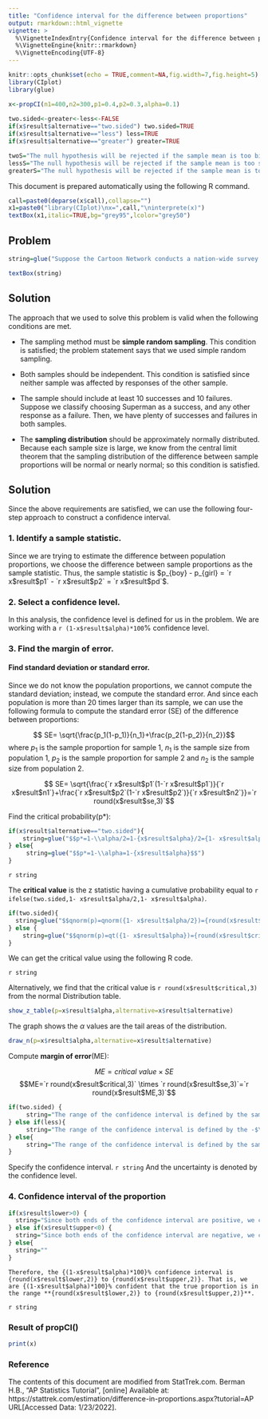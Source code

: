 ```yaml
---
title: "Confidence interval for the difference between proportions"
output: rmarkdown::html_vignette
vignette: >
  %\VignetteIndexEntry{Confidence interval for the difference between proportions}
  %\VignetteEngine{knitr::rmarkdown}
  %\VignetteEncoding{UTF-8}
---
```


```r
knitr::opts_chunk$set(echo = TRUE,comment=NA,fig.width=7,fig.height=5)
library(CIplot)
library(glue)
```

```r
x<-propCI(n1=400,n2=300,p1=0.4,p2=0.3,alpha=0.1)
  
two.sided<-greater<-less<-FALSE
if(x$result$alternative=="two.sided") two.sided=TRUE
if(x$result$alternative=="less") less=TRUE
if(x$result$alternative=="greater") greater=TRUE

twoS="The null hypothesis will be rejected if the sample mean is too big or if it is too small."
lessS="The null hypothesis will be rejected if the sample mean is too small."
greaterS="The null hypothesis will be rejected if the sample mean is too big."
```

This document is prepared automatically using the following R command.

```r
call=paste0(deparse(x$call),collapse="")
x1=paste0("library(CIplot)\nx=",call,"\ninterprete(x)")
textBox(x1,italic=TRUE,bg="grey95",lcolor="grey50")
```

## Problem


```r

string=glue("Suppose the Cartoon Network conducts a nation-wide survey to assess viewer attitudes toward Superman. Using a simple random sample, they select {x$result$n1} boys and {x$result$n2} girls to participate in the study. {English(x$result$p1*100)} percent of the boys say that Superman is their favorite character, compared to {english(x$result$p2*100)} percent of the girls. What is the {(1-x$result$alpha)*100}% confidence interval for the true difference in attitudes toward Superman?")

textBox(string)
```



## Solution

The approach that we used to solve this problem is valid when the following conditions are met.

- The sampling method must be **simple random sampling**. This condition is satisfied; the problem statement says that we used simple random sampling.

- Both samples should be independent. This condition is satisfied since neither sample was affected by responses of the other sample.

- The sample should include at least 10 successes and 10 failures. Suppose we classify choosing Superman as a success, and any other response as a failure. Then, we have plenty of successes and failures in both samples.

- The **sampling distribution** should be approximately normally distributed. Because each sample size is large, we know from the central limit theorem that the sampling distribution of the difference between sample proportions will be normal or nearly normal; so this condition is satisfied.


## Solution

Since the above requirements are satisfied, we can use the following four-step approach to construct a confidence interval.

### 1. Identify a sample statistic. 

 Since we are trying to estimate the difference between population proportions, we choose the difference between sample proportions as the sample statistic. Thus, the sample statistic is $p_{boy} - p_{girl} = `r x$result$p1` - `r x$result$p2` = `r x$result$pd`$.

### 2. Select a confidence level. 

In this analysis, the confidence level is defined for us in the problem. We are working with a `r (1-x$result$alpha)*100`% confidence level.

### 3. Find the margin of error. 


#### Find standard deviation or standard error. 

Since we do not know the population proportions, we cannot compute the standard deviation; instead, we compute the standard error. And since each population is more than 20 times larger than its sample, we can use the following formula to compute the standard error (SE) of the difference between proportions:

$$ SE= \sqrt{\frac{p_1(1-p_1)}{n_1}+\frac{p_2(1-p_2)}{n_2}}$$
where $p_1$ is the sample proportion for sample 1, $n_1$ is the sample size from population 1, $p_2$ is the sample proportion for sample 2 and $n_2$ is the sample size from population 2.

$$ SE= \sqrt{\frac{`r x$result$p1`(1-`r x$result$p1`)}{`r x$result$n1`}+\frac{`r x$result$p2`(1-`r x$result$p2`)}{`r x$result$n2`}}=`r round(x$result$se,3)`$$


Find the critical probability(p*):

```r
if(x$result$alternative=="two.sided"){
    string=glue("$$p*=1-\\alpha/2=1-{x$result$alpha}/2={1- x$result$alpha/2}$$")
} else{
     string=glue("$$p*=1-\\alpha=1-{x$result$alpha}$$")
}
```
`r string`


The **critical value** is the z statistic having a cumulative probability equal to `r ifelse(two.sided,1- x$result$alpha/2,1- x$result$alpha)`.

```r
if(two.sided){
  string=glue("$$qnorm(p)=qnorm({1- x$result$alpha/2})={round(x$result$critical,3)}$$")
} else {
    string=glue("$$qnorm(p)=qt({1- x$result$alpha})={round(x$result$critical,3)}$$") 
} 
```

We can get the critical value using the following R code.

`r string`

Alternatively, we find that the critical value is `r round(x$result$critical,3)` from the normal Distribution table.

```r
show_z_table(p=x$result$alpha,alternative=x$result$alternative)
```


The graph shows the $\alpha$ values are the tail areas of the distribution. 

```r
draw_n(p=x$result$alpha,alternative=x$result$alternative)
```

Compute **margin of error**(ME):

$$ME=critical\ value \times SE$$
$$ME=`r round(x$result$critical,3)` \times `r round(x$result$se,3)`=`r round(x$result$ME,3)`$$

```r
if(two.sided) {
     string="The range of the confidence interval is defined by the sample statistic $\\pm$margin of error."
} else if(less){
     string="The range of the confidence interval is defined by the -$\\infty$(infinite) and the sample statistic + margin of error."
} else{
     string="The range of the confidence interval is defined by the sample statistic - margin of error and the $\\infty$(infinite)."
}
```

Specify the confidence interval. `r string` And the uncertainty is denoted by the confidence level.

### 4. Confidence interval of the proportion
 

```r
if(x$result$lower>0) {
  string="Since both ends of the confidence interval are positive, we can conclude that more boys than girls choose Superman as their favorite cartoon character."
} else if(x$result$upper<0) {
  string="Since both ends of the confidence interval are negative, we can conclude that less boys than girls choose Superman as their favorite cartoon character."
} else{
  string=""
}
```


```glue
Therefore, the {(1-x$result$alpha)*100}% confidence interval is {round(x$result$lower,2)} to {round(x$result$upper,2)}. That is, we are {(1-x$result$alpha)*100}% confident that the true proportion is in the range **{round(x$result$lower,2)} to {round(x$result$upper,2)}**. 
```
`r string`




### Result of propCI()

```r
print(x)
```

### Reference

The contents of this document are modified from StatTrek.com.
Berman H.B., "AP Statistics Tutorial", [online] Available at:  https://stattrek.com/estimation/difference-in-proportions.aspx?tutorial=AP URL[Accessed Data: 1/23/2022]. 

